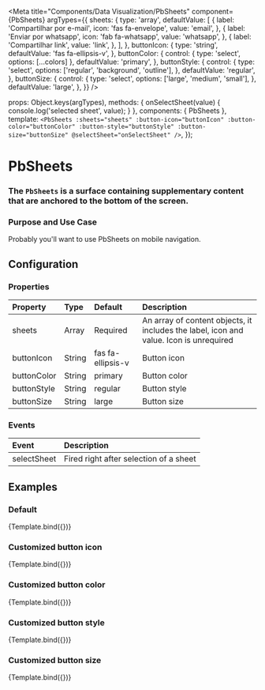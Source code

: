 
<Meta
  title="Components/Data Visualization/PbSheets"
  component={PbSheets}
  argTypes={{
    sheets: {
      type: 'array',
      defaultValue: [
        {
          label: 'Compartilhar por e-mail',
          icon: 'fas fa-envelope',
          value: 'email',
        },
        {
          label: 'Enviar por whatsapp',
          icon: 'fab fa-whatsapp',
          value: 'whatsapp',
        },
        {
          label: 'Compartilhar link',
          value: 'link',
        },
      ],
    },
    buttonIcon: {
      type: 'string',
      defaultValue: 'fas fa-ellipsis-v',
    },
    buttonColor: {
      control: { type: 'select', options: [...colors] },
      defaultValue: 'primary',
    },
    buttonStyle: {
      control: {
        type: 'select',
        options: ['regular', 'background', 'outline'],
      },
      defaultValue: 'regular',
    },
    buttonSize: {
      control: {
        type: 'select',
        options: ['large', 'medium', 'small'],
      },
      defaultValue: 'large',
    },
  }}
/>

  props: Object.keys(argTypes),
  methods: {
    onSelectSheet(value) {
      console.log('selected sheet', value);
    }
  },
  components: { PbSheets },
  template: `
    <PbSheets
      :sheets="sheets"
      :button-icon="buttonIcon"
      :button-color="buttonColor"
      :button-style="buttonStyle"
      :button-size="buttonSize"
      @selectSheet="onSelectSheet"
    />
  `,
});

# **PbSheets**
### The `PbSheets` is a surface containing supplementary content that are anchored to the bottom of the screen.

### Purpose and Use Case

Probably you'll want to use PbSheets on mobile navigation.

## Configuration

### Properties

| Property                | Type      | Default            | Description
|:------------------------|:----------|:-------------------|:--------------------------------------------------------------------------------------|
| sheets                  | Array     | Required           | An array of content objects, it includes the label, icon and value. Icon is unrequired|
| buttonIcon              | String    | fas fa-ellipsis-v  | Button icon                                                                           |
| buttonColor             | String    | primary            | Button color                                                                          |
| buttonStyle             | String    | regular            | Button style                                                                          |
| buttonSize              | String    | large              | Button size                                                                           |
### Events

| Event                       | Description
|:----------------------------|:-----------------------------------------|
| selectSheet                 | Fired right after selection of a sheet   |

## Examples

### Default

<Canvas>
  <Story name="Default">
    {Template.bind({})}
  </Story>
</Canvas>

### Customized button icon

<Canvas>
  <Story
    name="With custom button icon"
    args={{
      buttonIcon: 'fas fa-plus',
    }}
  >
    {Template.bind({})}
  </Story>
</Canvas>

### Customized button color

<Canvas>
  <Story
    name="With custom button color"
    args={{
      buttonColor: 'warning',
    }}
  >
    {Template.bind({})}
  </Story>
</Canvas>

### Customized button style

<Canvas>
  <Story
    name="With custom button style"
    args={{
      buttonStyle: 'outline',
    }}
  >
    {Template.bind({})}
  </Story>
</Canvas>

### Customized button size

<Canvas>
  <Story
    name="With custom button size"
    args={{
      buttonSize: 'small',
    }}
  >
    {Template.bind({})}
  </Story>
</Canvas>
